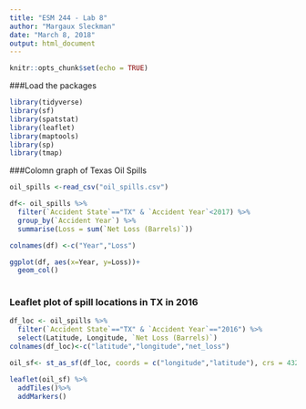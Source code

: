 ```yaml
---
title: "ESM 244 - Lab 8"
author: "Margaux Sleckman"
date: "March 8, 2018"
output: html_document
---
```


```r
knitr::opts_chunk$set(echo = TRUE)
```


###Load the packages
```r

library(tidyverse)
library(sf)
library(spatstat)
library(leaflet)
library(maptools)
library(sp)
library(tmap)

```

###Colomn graph of Texas Oil Spills 
```r

oil_spills <-read_csv("oil_spills.csv")

df<- oil_spills %>% 
  filter(`Accident State`=="TX" & `Accident Year`<2017) %>% 
  group_by(`Accident Year`) %>% 
  summarise(Loss = sum(`Net Loss (Barrels)`))

colnames(df) <-c("Year","Loss")

ggplot(df, aes(x=Year, y=Loss))+
  geom_col()
         

```

### Leaflet plot of spill locations in TX in 2016

```r

df_loc <- oil_spills %>% 
  filter(`Accident State`=="TX" & `Accident Year`=="2016") %>% 
  select(Latitude, Longitude, `Net Loss (Barrels)`)
colnames(df_loc)<-c("latitude","longitude","net_loss")

oil_sf<- st_as_sf(df_loc, coords = c("longitude","latitude"), crs = 4326)

leaflet(oil_sf) %>% 
  addTiles()%>%
  addMarkers()
```

